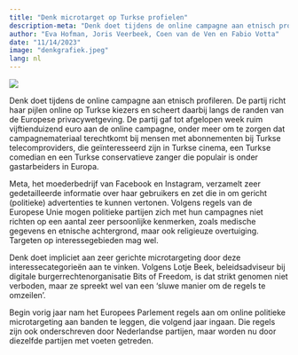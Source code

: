 ```yaml
---
title: "Denk microtarget op Turkse profielen"
description-meta: "Denk doet tijdens de online campagne aan etnisch profileren. De partij richt haar pijlen online op Turkse kiezers en scheert daarbij langs de randen van de Europese privacywetgeving."
author: "Eva Hofman, Joris Veerbeek, Coen van de Ven en Fabio Votta"
date: "11/14/2023"
image: "denkgrafiek.jpeg"
lang: nl
---
```


![](denkgrafiek.jpeg)

Denk doet tijdens de online campagne aan etnisch profileren. De partij richt haar pijlen online op Turkse kiezers en scheert daarbij langs de randen van de Europese privacywetgeving. De partij gaf tot afgelopen week ruim vijftienduizend euro aan de online campagne, onder meer om te zorgen dat campagnemateriaal terechtkomt bij mensen met abonnementen bij Turkse telecomproviders, die geïnteresseerd zijn in Turkse cinema, een Turkse comedian en een Turkse conservatieve zanger die populair is onder gastarbeiders in Europa.

Meta, het moederbedrijf van Facebook en Instagram, verzamelt zeer gedetailleerde informatie over haar gebruikers en zet die in om gericht (politieke) advertenties te kunnen vertonen. Volgens regels van de Europese Unie mogen politieke partijen zich met hun campagnes niet richten op een aantal zeer persoonlijke kenmerken, zoals medische gegevens en etnische achtergrond, maar ook religieuze overtuiging. Targeten op interessegebieden mag wel.

Denk doet impliciet aan zeer gerichte microtargeting door deze interessecategorieën aan te vinken. Volgens Lotje Beek, beleidsadviseur bij digitale burgerrechtenorganisatie Bits of Freedom, is dat strikt genomen niet verboden, maar ze spreekt wel van een ‘sluwe manier om de regels te omzeilen’.

Begin vorig jaar nam het Europees Parlement regels aan om online politieke microtargeting aan banden te leggen, die volgend jaar ingaan. Die regels zijn ook onderschreven door Nederlandse partijen, maar worden nu door diezelfde partijen met voeten getreden.